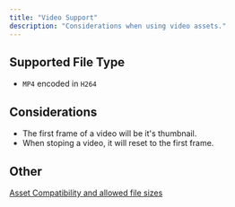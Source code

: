 ```yaml
---
title: "Video Support"
description: "Considerations when using video assets."
---
```


## Supported File Type
- `MP4` encoded in `H264`

## Considerations
- The first frame of a video will be it's thumbnail.
- When stoping a video, it will reset to the first frame.

## Other
[Asset Compatibility and allowed file sizes](../../editor/assets)